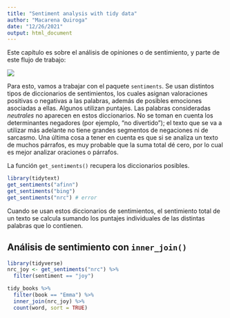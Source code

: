 ```yaml
---
title: "Sentiment analysis with tidy data"
author: "Macarena Quiroga"
date: "12/26/2021"
output: html_document
---
```


Este capítulo es sobre el análisis de opiniones o de sentimiento, y parte de este flujo de trabajo: 

![](https://www.tidytextmining.com/images/tmwr_0201.png)

Para esto, vamos a trabajar con el paquete `sentiments`. Se usan distintos tipos de diccionarios de sentimientos, los cuales asignan valoraciones positivas o negativas a las palabras, además de posibles emociones asociadas a ellas. Algunos utilizan puntajes. Las palabras consideradas *neutrales* no aparecen en estos diccionarios. No se toman en cuenta los determinantes negadores (por ejemplo, "no divertido"); el texto que se va a utilizar más adelante no tiene grandes segmentos de negaciones ni de sarcasmo. Una última cosa a tener en cuenta es que si se analiza un texto de muchos párrafos, es muy probable que la suma total dé cero, por lo cual es mejor analizar oraciones o párrafos.

La función `get_sentiments()` recupera los diccionarios posibles. 
```r
library(tidytext)
get_sentiments("afinn")
get_sentiments("bing")
get_sentiments("nrc") # error
```
Cuando se usan estos diccionarios de sentimientos, el sentimiento total de un texto se calcula sumando los puntajes individuales de las distintas palabras que lo contienen. 

## Análisis de sentimiento con `inner_join()`

```r
library(tidyverse)
nrc_joy <- get_sentiments("nrc") %>% 
  filter(sentiment == "joy")

tidy_books %>%
  filter(book == "Emma") %>%
  inner_join(nrc_joy) %>%
  count(word, sort = TRUE)
```

